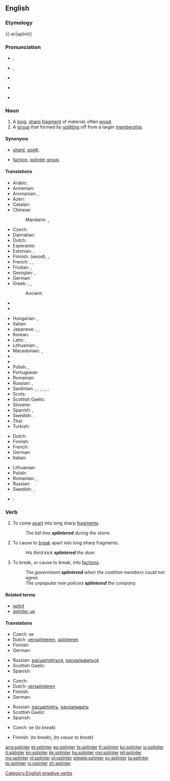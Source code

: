 {{was wotd|2009|February|1}}
==English==
{{wikipedia|dab=splinter}}

===Etymology===
{{-er|splint}}

===Pronunciation===
* {{a|UK}} {{IPA|/ˈsplɪn.tə/}}, {{X-SAMPA|/"splIn.t@/}}
* {{a|US}} {{IPA|/ˈsplɪn.tɚ/}}, {{X-SAMPA|"splIn.t@`/}}
* {{audio|en-us-splinter.ogg|Audio (US)}}
* {{a|Southern US}} {{IPA|/ˈsplɪn.ɚ/}}
* {{rhymes|ɪntə(r)}}

===Noun===
{{en-noun}}

# A [[long]], [[sharp]] [[fragment]] of material; often [[wood]].
# A [[group]] that formed by [[split]]ting off from a larger [[membership]].

====Synonyms====
* {{sense|long sharp fragment}} [[shard]], [[spelk]].
* {{sense|group formed by splitting}} [[faction]], [[splinter group]].

====Translations====
{{trans-top|long, sharp fragment of material; often wood}}
* Arabic: {{t-|ar|شظية|f|tr=shaZíyya|sc=Arab}}
* Armenian: {{t|hy|տաշեղ|tr=tašeł|sc=Armn}}
* Aromanian: {{t-|rup|aschljii}}, {{t-|rup|aschlje}}
* Azeri: {{t+|az|tilişkə}}
* Catalan: {{t-|ca|estella}}
* Chinese:
*: Mandarin: {{t|cmn|碎片|tr=suìpiàn|sc=Hani}},  {{t-|cmn|刺|tr=cì|sc=Hani}}
* Czech: {{t-|cs|tříska|f}}
* Dalmatian: {{tø|dlm|sčela|f}}
* Dutch: {{t+|nl|splinter}}
* Esperanto: {{t-|eo|splito|xs=Esperanto}}
* Estonian: {{t-|et|pind}}, {{t+|et|kild}}
* Finnish: {{t+|fi|säle}} (''wood''), {{t+|fi|sirpale}}, {{t-|fi|pirstale}}
* French: {{t+|fr|éclat|m}},  {{t+|fr|esquille|f}}, {{t+|fr|écharde|f}}
* Friulian: {{tø|fur|sclese|f}}, {{tø|fur|scae}}
* Georgian: {{t|ka|ხიწვი|tr=xicvi|sc=Geor|xs=Georgian}},{{t|ka|ხიჭვი|tr=xičvi}}
* German: {{t+|de|Splitter|m}}
* Greek: {{t+|el|θραύσμα|n|tr=thráfsma|sc=Grek}}, {{qualifier|wood}} {{t+|el|ακίδα|f|tr=akída|sc=Grek}}, {{qualifier|usually metal}} {{t+|el|βλήμα|n|tr=vlíma|sc=Grek}}
*: Ancient: {{tø|grc|σχινδάλαμος|m|sc=polytonic}}
* {{trreq|he}}
* {{trreq|hi}}
{{trans-mid}}
* Hungarian: {{t+|hu|forgács}}, {{t+|hu|szálka}}
* Italian: {{t+|it|scheggia|f}}
* Japanese: {{t-|ja|破片|tr=はへん, hahen|sc=Jpan}},  {{t+|ja|刺|sc=Jpan}},  {{t-|ja|とげ|tr=doke|sc=Jpan}}
* Korean: {{t-|ko|나무 조각|tr=namu jogak|sc=Hang}}
* Latin: {{t-|la|assula|f}}, {{t-|la|schidia|f}}
* Lithuanian: {{t-|lt|drožlė|f|xs=Lithuanian}},  {{t-|lt|rakštis|f|xs=Lithuanian}}
* Macedonian: {{t-|mk|спица|f|tr=spíca|sc=Cyrl}},  {{t-|mk|деланка|f|tr=délanka|sc=Cyrl}}
* {{trreq|ang}}
* {{trreq|fa}}
* Polish: {{t-|pl|odłamek|m}}, {{t+|pl|drzazga|f}}
* Portuguese: {{t-|pt|farpa|f}}
* Romanian: {{t-|ro|așchie}}
* Russian: {{t+|ru|щепка|f|tr=ščépka|sc=Cyrl}}, {{t+|ru|заноза|f|tr=zanóza|sc=Cyrl}}
* Sardinian: {{t-|sc|alcia|f}}, {{t-|sc|ascia|f}}, {{t-|sc|ascra}}, {{t-|sc|astua|f}}, {{t-|sc|astula|f}}, {{t-|sc|schedra|f}}, {{t-|sc|schelda|f}}
* Scots: {{tø|sco|spail|xs=Scots}}
* Scottish Gaelic: {{t-|gd|spealg|f|xs=Scottish Gaelic}}
* Slovene: {{t+|sl|trska|f}}
* Spanish: {{gloss|wood}} {{t-|es|astilla|f}}, {{gloss|bone or metal}} {{t-|es|esquirla|f}}
* Swedish: {{t-|sv|flisa|c}}, {{t+|sv|sticka|c}}
* Thai: {{t-|th|เสี้ยน|tr=sîan}}
* Turkish: {{t+|tr|kıymık}}
{{trans-bottom}}

{{trans-top|a group that formed by splitting off from a larger membership}}
* Dutch: {{t-|nl|splintergroep}}
* Finnish: {{t-|fi|sirpaleryhmä}}
* French: {{t+|fr|faction|f}}
* German: {{t-|de|Splittergruppe|f}}
* Italian: {{t+|it|fazione}}
{{trans-mid}}
* Lithuanian: {{t-|lt|trupinys|m|xs=Lithuanian}}
* Polish: {{t-|pl|odłam|m}}
* Romanian: {{t-|ro|factiune|f}}, {{t-|ro|schisma|f}}
* Russian: {{t-|ru|отщепенцы}}
* Swedish: {{t-|sv|avknoppning|c}}, {{t-|sv|utbrytning|c}}
{{trans-bottom}}

{{checktrans-top}}
* {{ttbc|fr}}: {{t+|fr|écharde|m}}
{{trans-bottom}}

===Verb===
{{en-verb}}

# {{intransitive}} To come [[apart]] into long sharp [[fragment]]s.
#: ''The tall tree '''splintered''' during the storm.''
# {{transitive}} To cause to [[break]] apart into long sharp fragments.
#: ''His third kick '''splintered''' the door.''
# {{figuratively|of a group}} To break, or cause to break, into [[faction]]s.
#: ''The government '''splintered''' when the coalition members could not agree.''
#: ''The unpopular new policies '''splintered''' the company.''

====Related terms====
* [[splint]]
* [[splinter up]]

====Translations====
{{trans-top|to come apart into splinters}}
* Czech: {{t-|cs|štěpit}} se
* Dutch: [[versplinteren]], [[splinteren]]
* Finnish: {{t+|fi|hajota}} {{t+|fi|säle|alt=säleiksi}}
* German: {{t-|de|zersplittern}}
{{trans-mid}}
* Russian: [[расщепляться]], [[раскалываться]]
* Scottish Gaelic: {{t-|gd|spealg|xs=Scottish Gaelic}}
* Spanish: {{t-|es|astillar}}
{{trans-bottom}}

{{trans-top|to cause to break apart into splinters}}
* Czech: {{t-|cs|štípat}}
* Dutch: [[versplinteren]]
* Finnish: {{t+|fi|hajottaa}}
* German: {{t-|de|zersplittern}}
{{trans-mid}}
* Russian: [[расщеплять]], [[раскалывать]]
* Scottish Gaelic: {{t-|gd|spealg|xs=Scottish Gaelic}}
* Spanish: {{t-|es|astillar}}
{{trans-bottom}}

{{trans-top|to break or cause to break into factions}}
* Czech: {{t-|cs|odštěpit}} se (''to break'')
{{trans-mid}}
* Finnish: {{t+|fi|hajota}} (''to break''), {{t+|fi|hajottaa}} (''to cause to break'')
{{trans-bottom}}

[[Category:English ergative verbs]]

[[ang:splinter]]
[[et:splinter]]
[[eo:splinter]]
[[fa:splinter]]
[[fr:splinter]]
[[ko:splinter]]
[[io:splinter]]
[[it:splinter]]
[[kn:splinter]]
[[kk:splinter]]
[[hu:splinter]]
[[mg:splinter]]
[[ml:splinter]]
[[my:splinter]]
[[nl:splinter]]
[[pl:splinter]]
[[simple:splinter]]
[[sv:splinter]]
[[ta:splinter]]
[[te:splinter]]
[[vi:splinter]]
[[zh:splinter]]